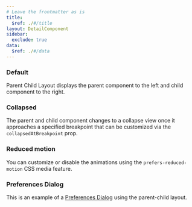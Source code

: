 ```yaml
---
# Leave the frontmatter as is
title:
  $ref: ./#/title
layout: DetailComponent
sidebar:
  exclude: true
data:
  $ref: ./#/data
---
```


<LivePreviewControls>

<LivePreview componentName="parent-child-layout" exampleName="Default">

### Default

Parent Child Layout displays the parent component to the left and child component to the right.

</LivePreview>

<LivePreview componentName="parent-child-layout" exampleName="Collapsed">

### Collapsed

The parent and child component changes to a collapse view once it approaches a specified breakpoint that can be customized via the `collapsedAtBreakpoint` prop.

</LivePreview>

<LivePreview componentName="parent-child-layout" exampleName="ReducedMotion">

### Reduced motion

You can customize or disable the animations using the `prefers-reduced-motion` CSS media feature.

</LivePreview>

<LivePreview componentName="parent-child-layout" exampleName="PreferencesLayout">

### Preferences Dialog

This is an example of a [Preferences Dialog](../patterns/preferences-dialog) using the parent-child layout.

</LivePreview>

</LivePreviewControls>
